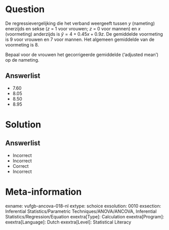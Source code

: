 Question
========

De regressievergelijking die het verband weergeeft tussen *y* (nameting) enerzijds en sekse (*z* = 1 voor vrouwen; *z* = 0 voor mannen) en *x* (voormeting) anderzijds is $\hat{y} = 4+0.45x+0.9z$. De gemiddelde voormeting is 9 voor vrouwen en 7 voor mannen. Het algemeen gemiddelde van de voormeting is 8. 

Bepaal voor de vrouwen het gecorrigeerde gemiddelde ('adjusted mean') op de nameting.
  
Answerlist
----------
* 7.60
* 8.05
* 8.50
* 8.95


Solution
========

Answerlist
----------
* Incorrect
* Incorrect
* Correct
* Incorrect

Meta-information
================
exname: vufgb-ancova-018-nl
extype: schoice
exsolution: 0010
exsection: Inferential Statistics/Parametric Techniques/ANOVA/ANCOVA, Inferential Statistics/Regression/Equation
exextra[Type]: Calculation
exextra[Program]: 
exextra[Language]: Dutch
exextra[Level]: Statistical Literacy